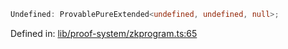 ```ts
Undefined: ProvablePureExtended<undefined, undefined, null>;
```

Defined in: [lib/proof-system/zkprogram.ts:65](https://github.com/o1-labs/o1js/blob/df1ff77af12d7cbbed4a6167f02815fad4f0dceb/src/lib/proof-system/zkprogram.ts#L65)
